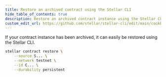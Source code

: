 ```yaml
---
title: Restore an archived contract using the Stellar CLI
hide_table_of_contents: true
description: Restore an archived contract instance using the Stellar CLI
custom_edit_url: https://github.com/stellar/stellar-cli/edit/main/cookbook/restore-contract-instance.mdx
---
```


If your contract instance has been archived, it can easily be restored using the Stellar CLI.

```bash cookbooktest.ignore
stellar contract restore \
    --source S... \
    --network testnet \
    --id C... \
    --durability persistent
```
